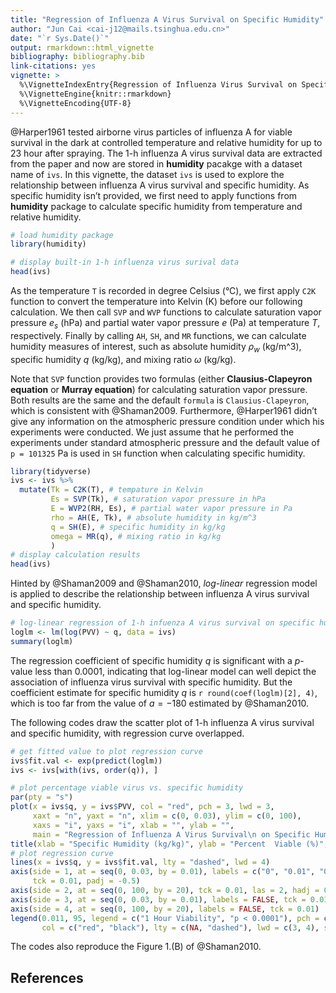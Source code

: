 ```yaml
---
title: "Regression of Influenza A Virus Survival on Specific Humidity"
author: "Jun Cai <cai-j12@mails.tsinghua.edu.cn>"
date: "`r Sys.Date()`"
output: rmarkdown::html_vignette
bibliography: bibliography.bib
link-citations: yes
vignette: >
  %\VignetteIndexEntry{Regression of Influenza Virus Survival on Specific Humidity}
  %\VignetteEngine{knitr::rmarkdown}
  %\VignetteEncoding{UTF-8}
---
```


@Harper1961 tested airborne virus particles of influenza A for viable survival in the dark at controlled temperature and relative humidity for up to 23 hour after spraying. The 1-h influenza A virus survival data are extracted from the paper and now are stored in **humidity** pacakge with a dataset name of `ivs`. In this vignette, the dataset `ivs` is used to explore the relationship between influenza A virus survival and specific humidity. As specific humidity isn't provided, we first need to apply functions from **humidity** package to calculate specific humidity from temperature and relative humidity.

```r
# load humidity package
library(humidity)

# display built-in 1-h influenza virus surival data
head(ivs)
```

As the temperature `T` is recorded in degree Celsius (°C), we first apply `C2K` function to convert the temperature into Kelvin (K) before our following calculation. We then call `SVP` and `WVP` functions to calculate saturation vapor pressure $e_s$ (hPa) and partial water vapor pressure $e$ (Pa) at temperature $T$, respectively. Finally by calling `AH`, `SH`, and `MR` functions, we can calculate humidity measures of interest, such as absolute humidity $\rho_w$ (kg/m^3), specific humidity $q$ (kg/kg), and mixing ratio $\omega$ (kg/kg).

Note that `SVP` function provides two formulas (either **Clausius-Clapeyron equation** or **Murray equation**) for calculating saturation vapor pressure. Both results are the same and the default `formula` is `Clausius-Clapeyron`, which is consistent with @Shaman2009. Furthermore, @Harper1961 didn't give any information on the atmospheric pressure condition under which his experiments were conducted. We just assume that he performed the experiments under standard atmospheric pressure and the default value of `p = 101325` Pa is used in `SH` function when calculating specific humidity.
```r
library(tidyverse)
ivs <- ivs %>% 
  mutate(Tk = C2K(T), # tempature in Kelvin
         Es = SVP(Tk), # saturation vapor pressure in hPa
         E = WVP2(RH, Es), # partial water vapor pressure in Pa
         rho = AH(E, Tk), # absolute humidity in kg/m^3
         q = SH(E), # specific humidity in kg/kg
         omega = MR(q), # mixing ratio in kg/kg
         )
# display calculation results
head(ivs)
```

Hinted by @Shaman2009 and @Shaman2010, *log-linear* regression model is applied to describe the relationship between influenza A virus survival and specific humidity.
```r
# log-linear regression of 1-h infuenza A virus survival on specific humididty
loglm <- lm(log(PVV) ~ q, data = ivs)
summary(loglm)
```
The regression coefficient of specific humidity $q$ is significant with a $p$-value less than 0.0001, indicating that log-linear model can well depict the association of influenza virus survival with specific humidity. But the coefficient estimate for specific humidity $q$ is `r round(coef(loglm)[2], 4)`, which is too far from the value of $a = -180$ estimated by @Shaman2010.

The following codes draw the scatter plot of 1-h influenza A virus survival and specific humidity, with regression curve overlapped.

```r
# get fitted value to plot regression curve
ivs$fit.val <- exp(predict(loglm))
ivs <- ivs[with(ivs, order(q)), ]

# plot percentage viable virus vs. specific humidity
par(pty = "s")
plot(x = ivs$q, y = ivs$PVV, col = "red", pch = 3, lwd = 3, 
     xaxt = "n", yaxt = "n", xlim = c(0, 0.03), ylim = c(0, 100), 
     xaxs = "i", yaxs = "i", xlab = "", ylab = "", 
     main = "Regression of Influenza A Virus Survival\n on Specific Humidity")
title(xlab = "Specific Humidity (kg/kg)", ylab = "Percent  Viable (%)", mgp = c(2, 1, 0))
# plot regression curve
lines(x = ivs$q, y = ivs$fit.val, lty = "dashed", lwd = 4)
axis(side = 1, at = seq(0, 0.03, by = 0.01), labels = c("0", "0.01", "0.02", "0.03"), 
     tck = 0.01, padj = -0.5)
axis(side = 2, at = seq(0, 100, by = 20), tck = 0.01, las = 2, hadj = 0.5)
axis(side = 3, at = seq(0, 0.03, by = 0.01), labels = FALSE, tck = 0.01)
axis(side = 4, at = seq(0, 100, by = 20), labels = FALSE, tck = 0.01)
legend(0.011, 95, legend = c("1 Hour Viability", "p < 0.0001"), pch = c(3, NA), 
       col = c("red", "black"), lty = c(NA, "dashed"), lwd = c(3, 4), seg.len = 5)
```
The codes also reproduce the Figure 1.(B) of @Shaman2010.

## References

